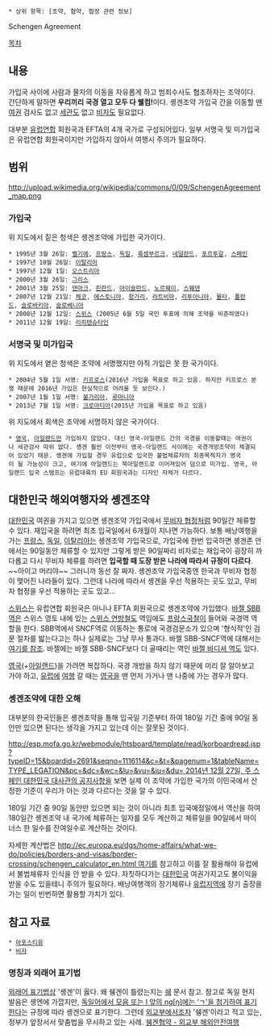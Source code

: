  * 상위 항목: [조약, 협약, 협정 관련 정보]

Schengen Agreement

[[목차]]

== 내용 ==
가입국 사이에 사람과 물자의 이동을 자유롭게 하고 범죄수사도 협조하자는 조약이다. 간단하게 말하면 '''우리끼리 국경 열고 모두 다 웰컴!'''이다. 솅겐조약 가입국 간을 이동할 땐 [[여권]] 검사도 없고 [[세관]]도 없고 [[비자]]도 필요없다.

대부분 [[유럽연합]] 회원국과 EFTA의 4개 국가로 구성되어있다. 일부 서명국 및 미가입국은 유럽연합 회원국이지만 가입하지 않아서 여행시 주의가 필요하다.
== 범위 ==
http://upload.wikimedia.org/wikipedia/commons/0/09/SchengenAgreement_map.png
=== 가입국 ===
위 지도에서 짙은 청색은 솅겐조약에 가입한 국가이다.
 * 1995년 3월 26일: [[벨기에]], [[프랑스]], [[독일]], [[룩셈부르크]], [[네덜란드]], [[포르투갈]], [[스페인]]
 * 1997년 10월 26일: [[이탈리아]]
 * 1997년 12월 1일: [[오스트리아]]
 * 2000년 3월 26일: [[그리스]]
 * 2001년 3월 25일: [[덴마크]], [[핀란드]], [[아이슬란드]], [[노르웨이]], [[스웨덴]]
 * 2007년 12월 21일: [[체코]], [[에스토니아]], [[헝가리]], [[라트비아]], [[리투아니아]], [[몰타]], [[폴란드]], [[슬로바키아]], [[슬로베니아]]
 * 2008년 12월 12일: [[스위스]] (2005년 6월 5일 국민 투표에 의해 조약을 비준하였다)
 * 2011년 12월 19일: [[리히텐슈타인]]
=== 서명국 및 미가입국 ===
위 지도에서 옅은 청색은 조약에 서명했지만 아직 가입은 못 한 국가이다.
 * 2004년 5월 1일 서명: [[키프로스]](2016년 가입을 목표로 하고 있음. 하지만 키프로스 분쟁 때문에 2016년 가입은 현실적으로 어려울 듯 보인다.)
 * 2007년 1월 1일 서명: [[불가리아]], [[루마니아]]
 * 2013년 7월 1일 서명: [[크로아티아]](2015년 가입을 목표로 하고 있음)

위 지도에서 회색은 조약에 서명하지 않은 국가이다.
 * [[영국]], [[아일랜드]]만 가입하지 않았다. 대신 영국-아일랜드 간의 국경을 이동할때는 여권이나 세관검사 따위 없다. 솅겐 훨씬 이전부터 영국-아일랜드 사이에는 국경개방조약이 체결되어 있었기 때문. 솅겐에 가입할 경우 유럽으로 입국한 불법체류자의 최종목적지가 영국이 될 가능성이 크고, 여기에 아일랜드는 북아일랜드로 이어져있어 덤으로 미가입. 영국, 아일랜드 입국 스탬프는 유럽대륙의 EU 회원국과는 디자인 자체가 다르다.
== 대한민국 해외여행자와 솅겐조약 ==
[[대한민국]] 여권을 가지고 있으면 솅겐조약 가입국에서 [[무비자 협정]]처럼 90일간 체류할 수 있다. 재입국을 하려면 최초 입국일에서 6개월이 지나면 가능하다. 보통 배낭여행을 가는 [[프랑스]], [[독일]], [[이탈리아]]는 솅겐조약 가입국으로, 가입국에 한번 입국하면 솅겐존 안에서는 90일동안 체류할 수 있지만 그렇게 받은 90일짜리 비자로는 재입국이 굉장히 까다롭고 다시 무비자 체류를 하려면 '''입국할 때 도장 받은 나라에 따라서 규정이 다르다'''. ~~아이고 머리야~~ 그러니까 동선 잘 짜자. 솅겐조약 가입국중엔 한국과 무비자 협정이 맺어진 나라들이 있다. 그런데 나라에 따라서 솅겐을 우선 적용하는 곳도 있고, 무비자 협정을 우선 적용하는 곳도 있고…

[[스위스]]는 유럽연합 회원국은 아니나 EFTA 회원국으로 솅겐조약에 가입했다. [[바젤 SBB 역]]은 스위스 영토 내에 있는 [[스위스 연방철도]] 역임에도 [[프랑스국철]]이 들어와 국경역 역할을 한다. SBB역에서 SNCF역로 이동하는 통로에 국경검문소가 있으며 '형식적'인 검문 절차를 밟는다고는 하나 실제로는 그냥 무사 통과다. 바젤 SBB-SNCF역에 대해서는 [http://blog.naver.com/PostView.nhn?blogId=pwj0221&logNo=40043054809 여기를 참조]. 바젤에는 바젤 SBB-SNCF보다 더 골때리는 역인 [[바젤 바디셔 역]]도 있다.

[[영국]](+[[아일랜드 공화국|아일랜드]])을 가려면 복잡하다. 국경 개방을 하지 않기 때문에 미리 잘 알아보고 가야 하고, [[유럽]]에 [[여행]] 갈 때는 [[영국]]을 맨 먼저 가거나 맨 나중에 가는 경우가 많다.
=== 솅겐조약에 대한 오해 ===
대부분의 한국인들은 솅겐조약을 통해 입국일 기준부터 하여 180일 기간 중에 90일 동안만 있으면 된다는 생각을 가지고 있는데 이는 잘못된 것이다.

[[http://esp.mofa.go.kr/webmodule/htsboard/template/read/korboardread.jsp?typeID=15&boardid=2691&seqno=1116114&c=&t=&pagenum=1&tableName=TYPE_LEGATION&pc=&dc=&wc=&lu=&vu=&iu=&du= 2014년 12월 27일, 주 스페인 대한민국 대사관의 공지사항]]을 보면 실제 이 조약에 가입한 국가의 이민국에서 산정한 기준이 우리가 아는 것과 다르다는 것을 알 수 있다.

180일 기간 중 90일 동안만 있으면 되는 것이 아니라 최초 입국예정일에서 역산을 하여 180일간 솅겐조약 내 국가에 체류하는 일자를 모두 계산하고 체류일을 90일에서 마이너스 한 일수를 잔여일수로 계산하는 것이다.

자세한 계산법은 [[http://ec.europa.eu/dgs/home-affairs/what-we-do/policies/borders-and-visas/border-crossing/schengen_calculator_en.html 여기]]를 참고하고 이를 잘 활용해야 유럽에서 불법체류자 인식을 안 받을 수 있다. 자칫하다가는 [[대한민국]] 여권가지고도 불이익을 받을 수도 있을테니 주의가 필요하다. 배낭여행객의 장기체류나 [[유럽]]지역에 장기 출장을 가는 일이 빈번하면 활용할 가치가 있다.
== 참고 자료 ==
 * [[아포스티유]]
 * [[비자]]
=== 명칭과 외래어 표기법 ===
[[외래어 표기법]]상 '솅겐'이 옳다. 왜 쉥겐이 틀렸는지는 [[쉐]] 문서 참고. 참고로 독일 현지 발음은 솅엔에 가깝지만, [http://www.korean.go.kr/09_new/dic/rule/rule_foreign_0402.jsp 독일어에서 모음 또는 l 앞의 ng&#91;ŋ&#93;에는 ‘ㄱ'을 첨가하여 표기한다]는 규정에 따라 솅겐으로 표기한다. 그런데 [[외교부]]에서조차 '쉥겐'이라고 적고 있는, 정부가 앞장서서 맞춤법을 무시하고 있는 사례. [http://www.0404.go.kr/contentView.do?menuNo=4030300 쉥겐협약 - 외교부 해외안전여행]

